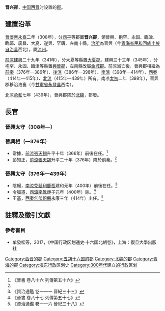 '''晋兴郡'''，[[中国|中国]][[西晋|西晋]]时设置的[[郡|郡]]。

==建置沿革==
[[晉懷帝|晉懷帝]][[永嘉_(西晋)|永嘉]]二年（308年），分[[西平郡|西平]]等郡置'''晋兴郡'''，領晉興、枹罕、永固、臨津、臨鄣、廣昌、大夏、遂興、罕唐、左南十縣，[[治所|治所]]為晉興（今[[青海省|青海省]][[民和回族土族自治县|民和回族土族自治县]]西北），屬[[涼州|涼州]]。

[[前涼|前涼]][[建興_(西晋)|建興]]二十九年（341年），分大夏等縣置[[大夏郡|大夏郡]]。建興三十三年（345年），分枹罕、永固、臨津等縣置[[興晉郡|興晉郡]]，左南縣改屬[[金城郡|金城郡]]。前涼滅亡後，晉興郡相繼為[[前秦|前秦]]（376年—386年）、[[後涼|後涼]]（386年—398年）、[[南涼|南涼]]（398年—414年）、[[西秦|西秦]]（414年—415年）、[[北涼|北涼]]（415年—439年）所有。南凉[[太初_(南凉)|太初]]二年（398年），晉興郡移治浩亹（今[[甘肅省|甘肅省]][[永登县|永登县]]西南）。

北涼[[承和_(北凉)|承和]]七年（439年），晉興郡降於[[北魏|北魏]]，郡廢。

==長官==
===晉興太守（308年—）===

===晉興相（—376年）===
*常據，[[前涼|前涼]][[張天錫|張天錫]]升平十年（366年）前後在任。<ref name=j86>《晉書 卷八十六 列傳第五十六》</ref>
*彭知正，[[前涼|前涼]][[張天錫|張天錫]]升平二十年（376年）降於前秦。<ref name=j86/>

===晉興太守（376年—439年）===
*陰暢，[[南涼|南涼]][[禿髮利鹿孤|禿髮利鹿孤]]建和元年（400年）前後在任。<ref>《資治通鑑 卷一一一 晉紀三十三》</ref>
*令狐遷，[[西涼|西涼]][[李暠|李暠]]庚子元年（400年）除。<ref>《晉書 卷八十七 列傳第五十七》</ref>
*王基，[[西秦|西秦]][[乞伏炽磐|乞伏炽磐]]永康三年（414年）出任。<ref>《資治通鑑 卷一一六 晉紀三十八》</ref>

==註釋及徵引文獻==
{{Reflist|}}
===參考書目===
*牟發松等，2017，《中国行政区划通史·十六国北朝卷》，上海：復旦大學出版社

{{西晉行政區劃|nocat}}
{{DEFAULTSORT:J}}
[[Category:西晋的郡|Category:西晋的郡]]
[[Category:五胡十六国的郡|Category:五胡十六国的郡]]
[[Category:北魏的郡|Category:北魏的郡]]
[[Category:青海的郡|Category:青海的郡]]
[[Category:海东行政区划史|Category:海东行政区划史]]
[[Category:300年代建立的行政区划|Category:300年代建立的行政区划]]